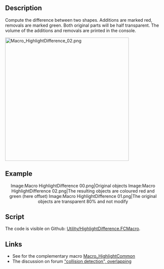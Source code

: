 <languages/>

{{Macro
|Name=HighlightDifference
|Description=Compute the difference between two shapes. Additions are marked red, removals are marked green. Both original parts will be half transparent. The volume of the additions and removals are printed in the console.
|Author=Gaël Ecorchard
|Download=[https://wiki.freecad.org/images/2/2e/HighlightDifference.png ToolBar Icon]
|Version=1.0
|Date=2015-09-24
}}

==Description==

Compute the difference between two shapes. Additions are marked red, removals are marked green. Both original parts will be half transparent. The volume of the additions and removals are printed in the console.

{{Codeextralink|https://raw.githubusercontent.com/FreeCAD/FreeCAD-macros/master/Utility/HighlightDifference.FCMacro}}

[[File:Macro HighlightDifference 02.png|400px]]
{{Caption|Result difference two objects created}}

==Example==

<center>
<gallery widths="200" heights="220">
Image:Macro HighlightDifference 00.png|Original objects
Image:Macro HighlightDifference 02.png|The resulting objects are coloured red and green (here offset)
Image:Macro HighlightDifference 01.png|The original objects are transparent 80% and not modify
</gallery>
</center>
{{clear}}

==Script==

The code is visible on Github: [https://github.com/FreeCAD/FreeCAD-macros/blob/master/Utility/HighlightDifference.FCMacro Utility/HighlightDifference.FCMacro].

==Links==

* See for the complementary macro [[Macro_HighlightCommon|Macro_HighlightCommon]]
* The discussion on forum [http://forum.freecadweb.org/viewtopic.php?f=22&t=12426 "collision detection", overlapping]